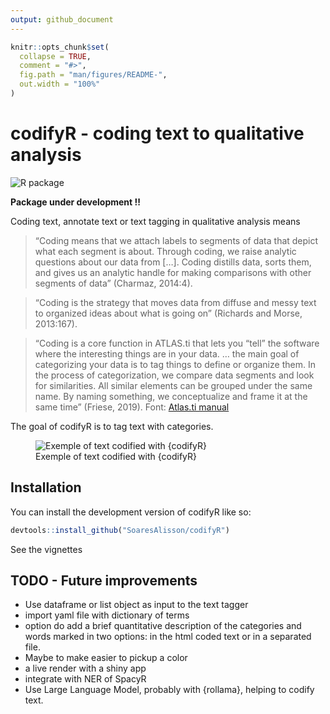 ```yaml
---
output: github_document
---
```


<!-- README.md is generated from README.Rmd. Please edit that file -->

```r
knitr::opts_chunk$set(
  collapse = TRUE,
  comment = "#>",
  fig.path = "man/figures/README-",
  out.width = "100%"
)
```

# codifyR - coding text to qualitative analysis

<!-- badges: start -->
![R package](https://img.shields.io/badge/r-%23276DC3.svg?style=for-the-badge&logo=r&logoColor=white)
<!-- badges: end -->

**Package under development !!**

Coding text, annotate text or text tagging in qualitative analysis means

> “Coding means that we attach labels to segments of data that depict what each segment is about. Through coding, we raise analytic questions about our data from […]. Coding distills data, sorts them, and gives us an analytic handle for making comparisons with other segments of data” (Charmaz, 2014:4).

> “Coding is the strategy that moves data from diffuse and messy text to organized ideas about what is going on” (Richards and Morse, 2013:167).

> "Coding is a core function in ATLAS.ti that lets you “tell” the software where the interesting things are in your data. ... the main goal of categorizing your data is to tag things to define or organize them. In the process of categorization, we compare data segments and look for similarities. All similar elements can be grouped under the same name. By naming something, we conceptualize and frame it at the same time" (Friese, 2019).
> Font: [Atlas.ti manual](https://doc.atlasti.com/QuicktourWin.v9/Codes/CodingData.html)


The goal of codifyR is to tag text with categories.

![Exemple of text codified with {codifyR}](./vignettes/sotu_trump_ex2.png)

## Installation

You can install the development version of codifyR like so:

```r
devtools::install_github("SoaresAlisson/codifyR")
```



See the vignettes

## TODO - Future improvements

- Use dataframe or list object as input to the text tagger
- import yaml file with dictionary of terms
- option do add a brief quantitative description of the categories and words marked in two options: in the html coded text or in a separated file.
- Maybe to make easier to pickup a color
- a live render with a shiny app
- integrate with NER of SpacyR
- Use Large Language Model, probably with {rollama}, helping to codify text.
